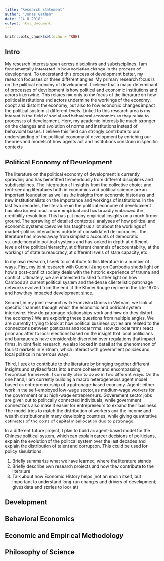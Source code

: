 ```yaml
---
title: "Research statement"
author: "Jonas Gathen"
date: "14 8 2018"
output: html_document
---
```


```r
knitr::opts_chunk$set(echo = TRUE)
```

## Intro

My research interests span across disciplines and subdisciplines. I am fundamentally interested in how societies change in the process of development. To understand this process of development better, my research focusses on three different angles. My primary research focus is on the political economy of development. I believe that a major determinant of processes of development is how political and economic institutions and actors intertwine. This relates not only to the focus of the literature on how political institutions and actors undermine the workings of the economy, coopt and distort the economy, but also to how economic changes impact the political system at different levels.
Linked to this research area is my interest in the field of social and behavioral economics as they relate to processes of development. Here, my academic interests lie much stronger on the changes and evolution of norms and institutions instead of behavioral biases. I believe this field can strongly contribute to our understanding of the political economy of development by enriching our theories and models of how agents act and institutions constrain in specific contexts. 


## Political Economy of Development

The literature on the political economy of development is currently sprawling and has benefitted tremendously from different disciplines and subdisciplines. The integration of insights from the collective choice and rent-seeking literatures both in economics and political science are an important foundation as well as the insights from economic historians and new institutionalists on the importance and workings of institutions. In the last two decades, the literature on the political economy of development has also turned much more empirical and has broadly embraced the credibility revolution. This has put many empirical insights on a much firmer ground. The sprawling of detailed contextual analyses of how political and economic systems coevolve has taught us a lot about the workings of market-politics interactions outside of consolidated democracies. The literature has moved away from simplistic accounts of democratic vs. undemocratic political systems and has looked in depth at different levels of the political hierarchy, at different channels of accountability, at the workings of state bureaucracy, at different levels of state capacity, etc. 

In my own research, I seek to contribute to this literature in a number of ways. First, my joint research with Guohui Jiang on Cambodia sheds light on how a post-conflict society deals with the historic experience of trauma and conflict. Ultimately, we are interested to shed further light on how Cambodia's current political system and the dense clientelistic patronage networks evolved from the end of the Khmer Rouge regime in the late 1970s and how they impacted development since. 

Second, in my joint research with Franziska Quoss in Vietnam, we look at specific channels through which the economic and political system intertwine. How do patronage relationships work and how do they distort the economy? We are exploring these questions from multiple angles. We are currently trying to look at how political business cycles are related to the connections between politicians and local firms. How do local firms react prior and after to local elections based on the insight that local politicians and bureaucrats have considerable discretion over regulations that impact firms. In joint field research, we also looked in detail at the phenomenon of tourist markets in Vietnam, which interact with government policies and local politics in numerous ways. 

Third, I seek to contribute to the literature by bringing together different insights and stylized facts into a more coherent and encompassing theoretical framework. I currently plan to do so in two different ways. On the one hand, I am currently building a macro heterogeneous agent model based on entrepreneurship of a patronage-based economy. Agents either work in the self-employed low-wage sector, as medium-wage workers for the government or as high-wage entrepreneurs. Government sector jobs are given out to politically connected individuals, while government connections also make it easier for entrepreneurs to expand their business. The model tries to match the distribution of workers and the income and wealth distributions in many developing countries, while giving quantitative estimates of the costs of capital misallocation due to patronage.

In a different future project, I plan to build an agent-based model for the Chinese political system, which can explain career decisions of politicians, explain the evolution of the political system over the last decades and explain the distribution of talent and corruption. This could be used for policy simulations. 


1. Briefly summarize what we have learned; where the literature stands
2. Briefly describe own research projects and how they contribute to the literature
3. Talk about how Economic History helps (not an end in itself, but important to understand long-run changes and drivers of development; gives data and stories to look at)


## Development

## Behavioral Economics

## Economic and Empirical Methodology 

## Philosophy of Science